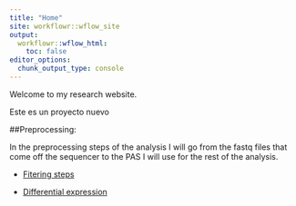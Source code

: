 ---
title: "Home"
site: workflowr::wflow_site
output:
  workflowr::wflow_html:
    toc: false
editor_options:
  chunk_output_type: console
---

Welcome to my research website.

Este es un proyecto nuevo


##Preprocessing:

In the preprocessing steps of the analysis I will go from the fastq files that come off the sequencer to the PAS I will use for the rest of the analysis. 

* [Fitering steps](Assembly_filtering_res.html)

* [Differential expression](Differential_Expression.html)


